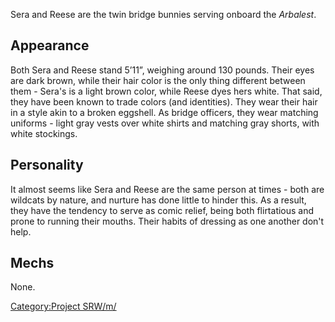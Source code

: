 Sera and Reese are the twin bridge bunnies serving onboard the ''Arbalest''.

==Appearance==
Both Sera and Reese stand 5’11”, weighing around 130 pounds.  Their eyes are dark brown, while their hair color is the only thing different between them - Sera's is a light brown color, while Reese dyes hers white.  That said, they have been known to trade colors (and identities).  They wear their hair in a style akin to a broken eggshell.  As bridge officers, they wear matching uniforms - light gray vests over white shirts and matching gray shorts, with white stockings.

==Personality==
It almost seems like Sera and Reese are the same person at times - both are wildcats by nature, and nurture has done little to hinder this.  As a result, they have the tendency to serve as comic relief, being both flirtatious and prone to running their mouths.  Their habits of dressing as one another don't help.

==Mechs==
None.

{{CheckmateWarZugzwang}}

[[Category:Project SRW/m/]]